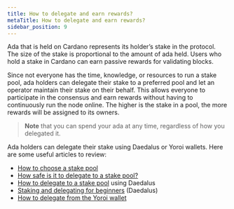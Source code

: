 ```yaml
---
title: How to delegate and earn rewards?
metaTitle: How to delegate and earn rewards?
sidebar_position: 9
---
```


Ada that is held on Cardano represents its holder’s stake in the protocol. The
size of the stake is proportional to the amount of ada held. Users who hold a
stake in Cardano can earn passive rewards for validating blocks.

Since not everyone has the time, knowledge, or resources to run a stake pool,
ada holders can delegate their stake to a preferred pool and let an operator
maintain their stake on their behalf. This allows everyone to participate in the
consensus and earn rewards without having to continuously run the node online.
The higher is the stake in a pool, the more rewards will be assigned to its
owners.

> **Note** that you can spend your ada at any time, regardless of how you
> delegated it.

Ada holders can delegate their stake using Daedalus or Yoroi wallets. Here are
some useful articles to review:

- [How to choose a stake pool](https://iohk.zendesk.com/hc/en-us/articles/900002174303-How-to-choose-a-stake-pool)
- [How safe is it to delegate to a stake pool?](https://iohk.zendesk.com/hc/en-us/articles/900002046123-How-safe-is-it-to-delegate-to-a-stake-pool-)
- [How to delegate to a stake pool](https://iohk.zendesk.com/hc/en-us/articles/900005718683-How-to-Delegate-to-a-stake-pool)
  using Daedalus
- [Staking and delegating for beginners](https://forum.cardano.org/t/staking-and-delegating-for-beginners-a-step-by-step-guide/36681)
  (Daedalus)
- [How to delegate from the Yoroi wallet](https://forum.cardano.org/t/cardano-shelley-how-to-delegate-from-the-yoroi-wallet/38230)
